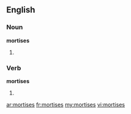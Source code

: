 ==English==

===Noun===
'''mortises'''

# {{plural of|[[mortise]]}}

===Verb===
'''mortises'''

# {{present participle of|[[mortise]]}}

[[ar:mortises]]
[[fr:mortises]]
[[my:mortises]]
[[vi:mortises]]